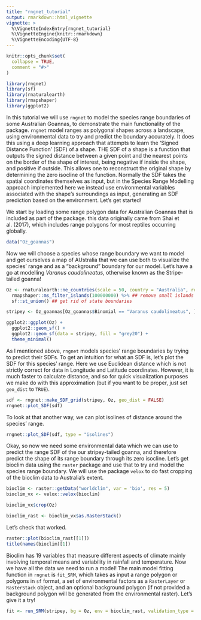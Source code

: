 ```yaml
---
title: "rngnet_tutorial"
output: rmarkdown::html_vignette
vignette: >
  %\VignetteIndexEntry{rngnet_tutorial}
  %\VignetteEngine{knitr::rmarkdown}
  %\VignetteEncoding{UTF-8}
---
```


```r
knitr::opts_chunk$set(
  collapse = TRUE,
  comment = "#>"
)
```

```r
library(rngnet)
library(sf)
library(rnaturalearth)
library(rmapshaper)
library(ggplot2)
```

In this tutorial we will use `rngnet` to model the species range boundaries of some Australian Goannas, to demonstrate the main functionality of the package. `rngnet` model ranges as polygonal shapes across a landscape, using environmental data to try and predict the boundary accurately. It does this using a deep learning approach that attempts to learn the 'Signed Distance Function' (SDF) of a shape. THE SDF of a shape is a function that outputs the signed distance between a given point and the nearest points on the border of the shape of interest, being negative if inside the shape, and positive if outside. This allows one to reconstruct the original shape by determining the zero isocline of the function. Normally the SDF takes the spatial coordinates themselves as input, but in the Species Range Modelling approach implemented here we instead use environmental variables associated with the shape's surroundings as input, generating an SDF prediction based on the environment. Let's get started!

We start by loading some range polygon data for Australian Goannas that is included as part of the package. this data originally came from Shai et al. (2017), which includes range polygons for most reptiles occurring globally. 

```r
data("Oz_goannas")
```

Now we will choose a species whose range boundary we want to model and get ourselves a map of AUstralia that we can use both to visualize the species' range and as a "background" boundary for our model. Let's have a go at modelling *Varanus caudolineatus*, otherwise known as the Stripe-tailed goanna!

```r
Oz <- rnaturalearth::ne_countries(scale = 50, country = "Australia", returnclass = "sf") %>%
  rmapshaper::ms_filter_islands(100000000) %>% ## remove small islands
  sf::st_union() ## get rid of state boundaries

stripey <- Oz_goannas[Oz_goannas$Binomial == "Varanus caudolineatus", ]

ggplot2::ggplot(Oz) +
  ggplot2::geom_sf() +
  ggplot2::geom_sf(data = stripey, fill = "grey20") +
  theme_minimal()

```

As I mentioned above, `rngnet` models species' range boundaries by trying to predict their SDFs. To get an intuition for what an SDF is, let's plot the SDF for this species' range. Here we use Euclidean distance which is not strictly correct for data in Longitude and Latitude coordinates. However, it is much faster to calculate distance, and so for quick visualization purposes we make do with this approximation (but if you want to be proper, just set `geo_dist` to `TRUE`).

```r
sdf <- rngnet::make_SDF_grid(stripey, Oz, geo_dist = FALSE)
rngnet::plot_SDF(sdf)
```

To look at that another way, we can plot isolines of distance around the species' range.

```r
rngnet::plot_SDF(sdf, type = "isolines")
```
Okay, so now we need some environmental data which we can use to predict the range SDF of the our stripey-tailed goanna, and therefore predict the shape of its range boundary through its zero isocline. Let's get bioclim data using the `raster` package and use that to try and model the species range boundary. We will use the package `velox` to do fast cropping of the bioclim data to Australia's extent.

```r
bioclim <- raster::getData("worldclim", var = 'bio', res = 5)
bioclim_vx <- velox::velox(bioclim)

bioclim_vx$crop(Oz)

bioclim_rast <- bioclim_vx$as.RasterStack()
```

Let's check that worked.

```r
raster::plot(bioclim_rast[[1]])
title(names(bioclim)[1])
```

Bioclim has 19 variables that measure different aspects of climate mainly involving temporal means and variability in rainfall and temperature. Now we have all the data we need to run a model! The main model fitting function in `rngnet` is `fit_SRM`, which takes as input a range polygon or polygons in `sf` format, a set of environmental factors as a `RasterLayer` or `RasterStack` object, and an optional background polygon (if not provided a background polygon will be generated from the environmental raster). Let's give it a try! 

```r
fit <- run_SRM(stripey, bg = Oz, env = bioclim_rast, validation_type = "none")
```
